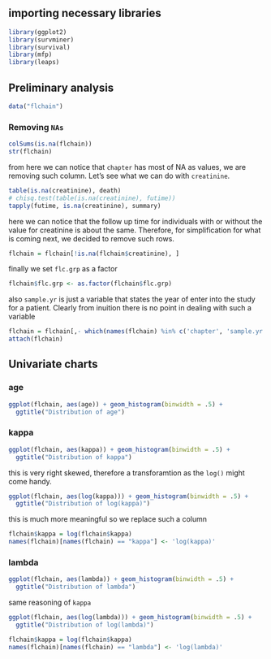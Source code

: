 ## importing necessary libraries

```r
library(ggplot2)
library(survminer)
library(survival)
library(mfp)
library(leaps)
```

## Preliminary analysis

```r
data("flchain")
```

### Removing `NAs`

```r
colSums(is.na(flchain))
str(flchain)
```

from here we can notice that `chapter` has most of NA as values, we are removing such column. Let's see what we can do with `creatinine`.

```r
table(is.na(creatinine), death)
# chisq.test(table(is.na(creatinine), futime)) 
tapply(futime, is.na(creatinine), summary)
```

here we can notice that the follow up time for individuals with or without the value for creatinine is about the same. Therefore, for simplification for what is coming next, we decided to remove such rows.

```r
flchain = flchain[!is.na(flchain$creatinine), ]
```

finally we set `flc.grp` as a factor

```r
flchain$flc.grp <- as.factor(flchain$flc.grp)
```

also `sample.yr` is just a variable that states the year of enter into the study for a patient. Clearly from inuition there is no point in dealing with such a variable

```r
flchain = flchain[,- which(names(flchain) %in% c('chapter', 'sample.yr'))]
attach(flchain)
```


## Univariate charts

### age

```r
ggplot(flchain, aes(age)) + geom_histogram(binwidth = .5) + 
  ggtitle("Distribution of age") 
```

### kappa

```r
ggplot(flchain, aes(kappa)) + geom_histogram(binwidth = .5) + 
  ggtitle("Distribution of kappa")
```
this is very right skewed, therefore a transforamtion as the `log()` might come handy. 

```r
ggplot(flchain, aes(log(kappa))) + geom_histogram(binwidth = .5) + 
  ggtitle("Distribution of log(kappa)")
```
this is much more meaningful so we replace such a column

```r
flchain$kappa = log(flchain$kappa)
names(flchain)[names(flchain) == "kappa"] <- 'log(kappa)'
```

### lambda

```r
ggplot(flchain, aes(lambda)) + geom_histogram(binwidth = .5) + 
  ggtitle("Distribution of lambda")
```
same reasoning of `kappa`

```r
ggplot(flchain, aes(log(lambda))) + geom_histogram(binwidth = .5) + 
  ggtitle("Distribution of log(lambda)")
```

```r
flchain$kappa = log(flchain$kappa)
names(flchain)[names(flchain) == "lambda"] <- 'log(lambda)'
```

### 
